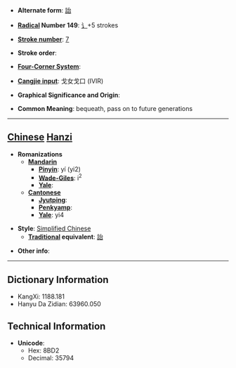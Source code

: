 * '''Alternate form''': [[詒]]

* '''[[Wiktionary:Chinese radical index| Radical]] Number 149''': [[Wiktionary:Chinese radical index 讠|讠]]+5 strokes

* '''[[Wiktionary:Chinese total strokes index|Stroke number]]''': [[Wiktionary:Chinese total strokes index 7|7]]

* '''Stroke order''': 

* '''[[Wiktionary:Chinese four corner index|Four-Corner System]]''': 

* '''[[Wiktionary:Chinese Cangjie index|Cangjie input]]''': 戈女戈口 (IVIR)

* '''Graphical Significance and Origin''': 

* '''Common Meaning''': bequeath, pass on to future generations

----

== [[Chinese]] [[Hanzi]] ==

* '''Romanizations'''
** '''[[Mandarin]]'''
*** '''[[Pinyin]]''': yí (yi2)
*** '''[[Wade-Giles]]''': i<sup>2</sup>
*** '''[[Yale]]''': 
** '''[[Cantonese]]'''
*** '''[[Jyutping]]''':
*** '''[[Penkyamp]]''': 
*** '''[[Yale]]''': yi4

* '''Style''': [[Simplified Chinese]] 
** '''[[Traditional Chinese|Traditional]] equivalent''': [[詒]]

* '''Other info''': 

----

== Dictionary Information ==

* KangXi: 1188.181
* Hanyu Da Zidian: 63960.050

== Technical Information ==

* '''Unicode''':
** Hex: 8BD2
** Decimal: 35794